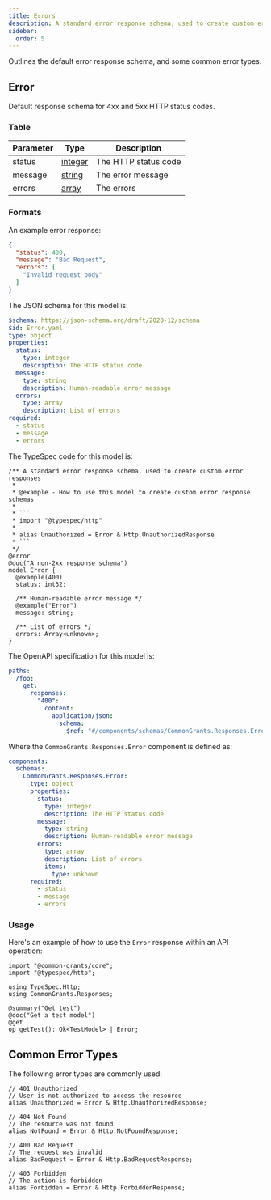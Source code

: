 ```yaml
---
title: Errors
description: A standard error response schema, used to create custom error responses
sidebar:
  order: 5
---
```



Outlines the default error response schema, and some common error types.
## Error

Default response schema for 4xx and 5xx HTTP status codes.

### Table

| Parameter | Type                                       | Description          |
| --------- | ------------------------------------------ | -------------------- |
| status    | [integer](/protocol/types/numeric#integer) | The HTTP status code |
| message   | [string](/protocol/types/text#string)      | The error message    |
| errors    | [array](/protocol/types/options#array)     | The errors           |

### Formats

<Tabs>
  <TabItem label="Example">

An example error response:

```json
{
  "status": 400,
  "message": "Bad Request",
  "errors": [
    "Invalid request body"
  ]
}
```

  </TabItem>

  <TabItem label="JSON Schema">

The JSON schema for this model is:

```yaml
$schema: https://json-schema.org/draft/2020-12/schema
$id: Error.yaml
type: object
properties:
  status:
    type: integer
    description: The HTTP status code
  message:
    type: string
    description: Human-readable error message
  errors:
    type: array
    description: List of errors
required:
  - status
  - message
  - errors
```

  </TabItem>

  <TabItem label="TypeSpec">

The TypeSpec code for this model is:

```typespec
/** A standard error response schema, used to create custom error responses
 *
 * @example - How to use this model to create custom error response schemas
 *
 * ```
 * import "@typespec/http"
 *
 * alias Unauthorized = Error & Http.UnauthorizedResponse
 * ```
 */
@error
@doc("A non-2xx response schema")
model Error {
  @example(400)
  status: int32;

  /** Human-readable error message */
  @example("Error")
  message: string;

  /** List of errors */
  errors: Array<unknown>;
}
```

  </TabItem>

  <TabItem label="OpenAPI">

  The OpenAPI specification for this model is:

```yaml
paths:
  /foo:
    get:
      responses:
        "400":
          content:
            application/json:
              schema:
                $ref: "#/components/schemas/CommonGrants.Responses.Error"
```

Where the `CommonGrants.Responses.Error` component is defined as:

```yaml
components:
  schemas:
    CommonGrants.Responses.Error:
      type: object
      properties:
        status:
          type: integer
          description: The HTTP status code
        message:
          type: string
          description: Human-readable error message
        errors:
          type: array
          description: List of errors
          items:
            type: unknown
      required:
        - status
        - message
        - errors
```

  </TabItem>
</Tabs>

### Usage

Here's an example of how to use the `Error` response within an API operation:

```typespec
import "@common-grants/core";
import "@typespec/http";

using TypeSpec.Http;
using CommonGrants.Responses;

@summary("Get test")
@doc("Get a test model")
@get
op getTest(): Ok<TestModel> | Error;
```

## Common Error Types

The following error types are commonly used:

```typespec
// 401 Unauthorized
// User is not authorized to access the resource
alias Unauthorized = Error & Http.UnauthorizedResponse;

// 404 Not Found
// The resource was not found
alias NotFound = Error & Http.NotFoundResponse;

// 400 Bad Request
// The request was invalid
alias BadRequest = Error & Http.BadRequestResponse;

// 403 Forbidden
// The action is forbidden
alias Forbidden = Error & Http.ForbiddenResponse;
```
